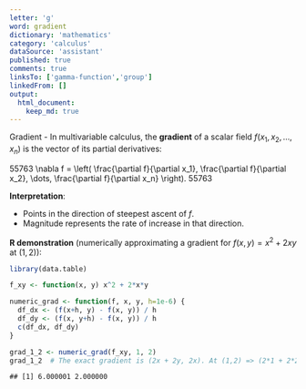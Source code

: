 ```yaml
---
letter: 'g'
word: gradient
dictionary: 'mathematics'
category: 'calculus'
dataSource: 'assistant'
published: true
comments: true
linksTo: ['gamma-function','group']
linkedFrom: []
output:
  html_document:
    keep_md: true
---
```




<a id="gradient">Gradient</a> - In multivariable calculus, the **gradient** of a scalar field $f(x_1, x_2, \dots, x_n)$ is the vector of its partial derivatives:

55763
\nabla f = 
\left(
  \frac{\partial f}{\partial x_1},
  \frac{\partial f}{\partial x_2}, 
  \dots,
  \frac{\partial f}{\partial x_n}
\right).
55763

**Interpretation**:
- Points in the direction of steepest ascent of $f$.
- Magnitude represents the rate of increase in that direction.

**R demonstration** (numerically approximating a gradient for $f(x,y) = x^2 + 2xy$ at $(1,2)$):


``` r
library(data.table)

f_xy <- function(x, y) x^2 + 2*x*y

numeric_grad <- function(f, x, y, h=1e-6) {
  df_dx <- (f(x+h, y) - f(x, y)) / h
  df_dy <- (f(x, y+h) - f(x, y)) / h
  c(df_dx, df_dy)
}

grad_1_2 <- numeric_grad(f_xy, 1, 2)
grad_1_2  # The exact gradient is (2x + 2y, 2x). At (1,2) => (2*1 + 2*2, 2*1) => (6,2)
```

```
## [1] 6.000001 2.000000
```

